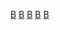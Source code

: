 {{Catmore}}

[[Category:2011年韓國建立|B]]
[[Category:2011年成立的音樂團體|B]]
[[Category:韓國男子演唱團體|B]]
[[Category:韓國流行音樂團體|B]]
[[Category:韓語流行音樂團體|B]]